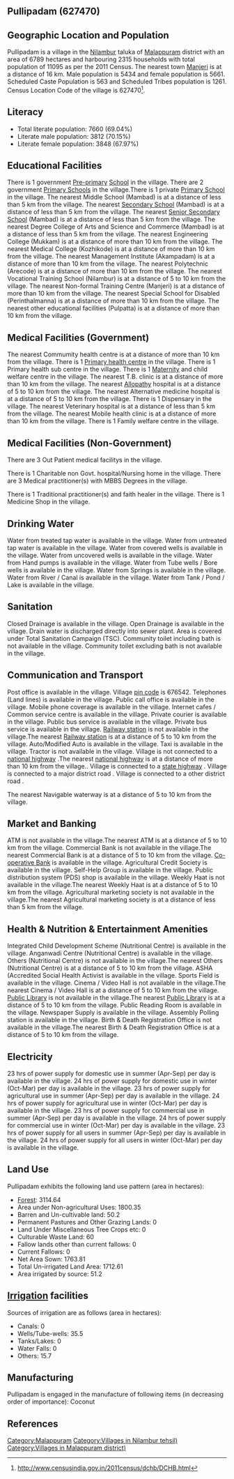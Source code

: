 {{Infobox settlement
| name=Pullipadam
| native_name=
| native_name_lang=
| other_name=
| nickname=
| settlement_type=Village
| image_skyline=
| image_alt=
| image_caption=
| pushpin_map=India Kerala
| pushpin_label_position=right
| pushpin_map_alt=
| pushpin_map_caption=Location in Kerala, India
| latd=
| latm=
| lats=
| latNS=
| longd=
| longm=
| longs=
| longEW=
| coordinates_display=inline,title
| subdivision_type=Country
| subdivision_name={{flag|India}}
| subdivision_type1=[[States and territories of India|State]]
| subdivision_name1=Kerala 
| subdivision_type2=[[List of districts of India|District]]
| subdivision_name2=Malappuram
| subdivision_type3=Tahsil
| subdivision_name3=Nilambur
| website=
| established_title=<!-- Established -->
| established_date=
| founder=
| named_for=
| government_type=
| governing_body=
| unit_pref=Metric=
| area_footnotes=
| area_rank=
| area_total_km2=67.89
| elevation_footnotes=
| elevation_m=
| population_total=11095
| population_as_of=2011
| population_rank=
| population_density_km2=163
| population_demonym=
| population_footnotes=
| demographics_type1=Languages
| demographics1_title1=Official
| demographics1_info1=[[Malayalam language|Malayalam]]
| timezone1=[[Indian Standard Time|IST]]
| utc_offset1==+5:30
| postal_code_type=[[Postal Index Number|PIN]]
| postal_code=676542
| area_code_type=Telephone code
| area_code=
| registration_plate=
| blank1_name_sec1=Nearest city
| blank1_info_sec1=[[Manjeri]]
| blank2_name_sec1=[[Human sex ratio|Sex ratio]]
| blank2_info_sec1=1041 [[male|♂]]/[[female|♀]]
| blank3_name_sec1=Literacy
| blank3_info_sec1=69.04%
| blank1_name_sec2=[[2011 Census of India|2011 census]] code
| blank1_info_sec2=627470
| footnotes=
}}

== Pullipadam (627470) ==

== Geographic Location and Population ==

Pullipadam is a village in the [[Nilambur]] taluka of [[Malappuram]] district with an area of 6789 hectares and harbouring 2315 households with total population of 11095 as per the 2011 Census. The nearest town [[Manjeri]] is at a distance of 16 km. Male population is 5434 and female population is 5661. Scheduled Caste Population is 563 and Scheduled Tribes population is 1261. Census Location Code of the village is 627470<ref>http://www.censusindia.gov.in/2011census/dchb/DCHB.html</ref>.


== Literacy ==  
* Total literate population: 7660 (69.04%)
* Literate male population: 3812 (70.15%)
* Literate female population: 3848 (67.97%)


== Educational Facilities ==  
There is 1 government [[Pre-primary]] [[School]] in the village.
There are 2 government [[Primary School]]s in the village.There is 1 private [[Primary School]] in the village.
The nearest Middle School (Mambad) is at a distance of less than 5 km from the village.
The nearest [[Secondary School]] (Mambad) is at a distance of less than 5 km from the village.
The nearest [[Senior Secondary School]] (Mambad) is at a distance of less than 5 km from the village.
The nearest Degree College of Arts and Science and Commerce (Mambad) is at a distance of less than 5 km from the village.
The nearest Engineering College (Mukkam) is at a distance of more than 10 km from the village.
The nearest Medical College (Kozhikode) is at a distance of more than 10 km from the village.
The nearest Management Institute (Akampadam) is at a distance of more than 10 km from the village.
The nearest Polytechnic (Arecode) is at a distance of more than 10 km from the village.
The nearest Vocational Training School (Nilambur) is at a distance of 5 to 10 km from the village.
The nearest Non-formal Training Centre (Manjeri) is at a distance of more than 10 km from the village.
The nearest Special School for Disabled (Perinthalmanna) is at a distance of more than 10 km from the village.
The nearest other educational facilities (Pulpatta) is at a distance of more than 10 km from the village.


== Medical Facilities (Government) ==
The nearest Commumity health centre is at a distance of more than 10 km from the village.
There is 1 [[Primary health centre]] in the village.
There is 1 Primary health sub centre in the village.
There is 1 [[Maternity]] and child welfare centre in the village.
The nearest T.B. clinic is at a distance of more than 10 km from the village.
The nearest [[Allopathy]] hospital is at a distance of 5 to 10 km from the village.
The nearest Alternative medicine hospital is at a distance of 5 to 10 km from the village.
There is 1 Dispensary in the village.
The nearest Veterinary hospital is at a distance of less than 5 km from the village.
The nearest Mobile health clinic is at a distance of more than 10 km from the village.
There is 1 Family welfare centre in the village.


== Medical Facilities (Non-Government) ==
There are 3 Out Patient medical facilitys in the village.

There is 1 Charitable non Govt. hospital/Nursing home in the village.
There are 3 Medical practitioner(s) with MBBS Degrees in the village.


There is 1 Traditional practitioner(s) and faith healer in the village.
There is 1 Medicine Shop in the village.



== Drinking Water ==
Water from treated tap water is available in the village.
Water from untreated tap water is available in the village.
Water from covered wells is available in the village.
Water from uncovered wells is available in the village.
Water from Hand pumps is available in the village.
Water from Tube wells / Bore wells is available in the village.
Water from Springs is available in the village.
Water from River / Canal is available in the village.
Water from Tank / Pond / Lake is available in the village.


== Sanitation ==
Closed Drainage is available in the village.
Open Drainage is available in the village.
Drain water is discharged directly into sewer plant.
Area is covered under Total Sanitation Campaign (TSC).
Community toilet including bath is not available in the village.
Community toilet excluding bath is not available in the village.


== Communication and Transport ==
Post office is available in the village.
Village [[pin code]] is 676542.
Telephones (Land lines) is available in the village.
Public call office is available in the village.
Mobile phone coverage is available in the village.
Internet cafes / Common service centre is available in the village.
Private courier is available in the village.
Public bus service is available in the village.
Private bus service is available in the village.
[[Railway station]] is not available in the village.The nearest [[Railway station]] is at a distance of 5 to 10 km from the village.
Auto/Modified Auto is available in the village.
Taxi is available in the village.
Tractor is not available in the village.
Village is not connected to a [[national highway]] .The nearest [[national highway]] is at a distance of more than 10 km from the village..
Village is connected to a [[state highway]]  .
Village is connected to a major district road    .
Village is connected to a other district road  .



The nearest Navigable waterway is at a distance of 5 to 10 km from the village.



== Market and Banking ==
ATM is not available in the village.The nearest ATM is at a distance of 5 to 10 km from the village.
Commercial Bank is not available in the village.The nearest Commercial Bank is at a distance of 5 to 10 km from the village.
[[Co-operative Bank]] is available in the village.
Agricultural Credit Society is available in the village.
Self-Help Group is available in the village.
Public distribution system (PDS) shop is available in the village.
Weekly Haat is not available in the village.The nearest Weekly Haat is at a distance of 5 to 10 km from the village.
Agricultural marketing society is not available in the village.The nearest Agricultural marketing society is at a distance of less than 5 km from the village.


== Health & Nutrition & Entertainment Amenities ==
Integrated Child Development Scheme (Nutritional Centre) is available in the village.
Anganwadi Centre (Nutritional Centre) is available in the village.
Others (Nutritional Centre) is not available in the village.The nearest Others (Nutritional Centre) is at a distance of 5 to 10 km from the village.
ASHA (Accredited Social Health Activist is available in the village.
Sports Field is available in the village.
Cinema / Video Hall is not available in the village.The nearest Cinema / Video Hall is at a distance of 5 to 10 km from the village.
[[Public Library]] is not available in the village.The nearest [[Public Library]] is at a distance of 5 to 10 km from the village.
Public Reading Room is available in the village.
Newspaper Supply is available in the village.
Assembly Polling station is available in the village.
Birth & Death Registration Office is not available in the village.The nearest Birth & Death Registration Office is at a distance of 5 to 10 km from the village.


== Electricity ==
23 hrs of power supply for domestic use in summer (Apr-Sep) per day is available in the village.
24 hrs of power supply for domestic use in winter (Oct-Mar) per day is available in the village.
23 hrs of power supply for agricultural use in summer (Apr-Sep) per day is available in the village.
24 hrs of power supply for agricultural use in winter (Oct-Mar) per day is available in the village.
23 hrs of power supply for commercial use in summer (Apr-Sep) per day is available in the village.
24 hrs of power supply for commercial use in winter (Oct-Mar) per day is available in the village.
23 hrs of power supply for all users in summer (Apr-Sep) per day is available in the village.
24 hrs of power supply for all users in winter (Oct-Mar) per day is available in the village.


== Land Use ==
Pullipadam exhibits the following land use pattern (area in hectares):
* [[Forest]]: 3114.64
* Area under Non-agricultural Uses: 1800.35
* Barren and Un-cultivable land: 50.2
* Permanent Pastures and Other Grazing Lands: 0
* Land Under Miscellaneous Tree Crops etc: 0
* Culturable Waste Land: 60
* Fallow lands other than current fallows: 0
* Current Fallows: 0
* Net Area Sown: 1763.81
* Total Un-irrigated Land Area: 1712.61
* Area irrigated by source: 51.2


== [[Irrigation]] facilities ==
Sources of irrigation are as follows (area in hectares):
* Canals: 0
* Wells/Tube-wells: 35.5
* Tanks/Lakes: 0
* Water Falls: 0
* Others: 15.7


== Manufacturing ==
Pullipadam is engaged in the manufacture of following items (in decreasing order of importance): Coconut


[[Category:Malappuram]]
[[Category:Villages in Nilambur tehsil)]]
[[Category:Villages in Malappuram district)]]


== References ==
{{Reflist}}


